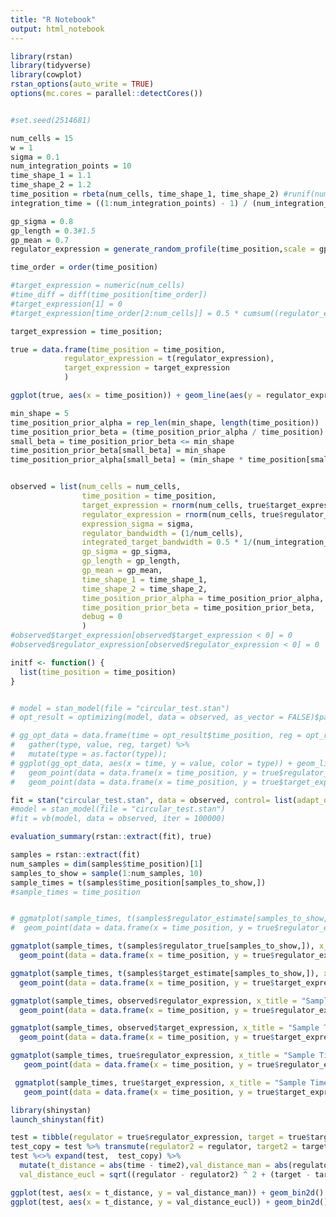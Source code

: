 ```yaml
---
title: "R Notebook"
output: html_notebook
---
```

```r
library(rstan)
library(tidyverse)
library(cowplot)
rstan_options(auto_write = TRUE)
options(mc.cores = parallel::detectCores())
```


```r
```


```r
#set.seed(2514681)

num_cells = 15
w = 1
sigma = 0.1
num_integration_points = 10
time_shape_1 = 1.1
time_shape_2 = 1.2
time_position = rbeta(num_cells, time_shape_1, time_shape_2) #runif(num_cells, 0, 1)
integration_time = ((1:num_integration_points) - 1) / (num_integration_points - 1)

gp_sigma = 0.8
gp_length = 0.3#1.5
gp_mean = 0.7
regulator_expression = generate_random_profile(time_position,scale = gp_sigma, length = gp_length, periodic = FALSE, positive_transform = FALSE)

time_order = order(time_position)

#target_expression = numeric(num_cells)
#time_diff = diff(time_position[time_order])
#target_expression[1] = 0
#target_expression[time_order[2:num_cells]] = 0.5 * cumsum((regulator_expression[time_order[1:(num_cells - 1)]] + regulator_expression[time_order[2:num_cells]]) * time_diff) 

target_expression = time_position;

true = data.frame(time_position = time_position, 
            regulator_expression = t(regulator_expression), 
            target_expression = target_expression
            )

ggplot(true, aes(x = time_position)) + geom_line(aes(y = regulator_expression)) + geom_line(aes(y=target_expression))

min_shape = 5
time_position_prior_alpha = rep_len(min_shape, length(time_position))
time_position_prior_beta = (time_position_prior_alpha / time_position) - time_position_prior_alpha
small_beta = time_position_prior_beta <= min_shape
time_position_prior_beta[small_beta] = min_shape
time_position_prior_alpha[small_beta] = (min_shape * time_position[small_beta]) / (1 - time_position[small_beta])


observed = list(num_cells = num_cells, 
                time_position = time_position, 
                target_expression = rnorm(num_cells, true$target_expression, sigma), 
                regulator_expression = rnorm(num_cells, true$regulator_expression, sigma), 
                expression_sigma = sigma,
                regulator_bandwidth = (1/num_cells),
                integrated_target_bandwidth = 0.5 * 1/(num_integration_points),
                gp_sigma = gp_sigma,
                gp_length = gp_length,
                gp_mean = gp_mean,
                time_shape_1 = time_shape_1,
                time_shape_2 = time_shape_2,
                time_position_prior_alpha = time_position_prior_alpha,
                time_position_prior_beta = time_position_prior_beta,
                debug = 0
                )
#observed$target_expression[observed$target_expression < 0] = 0
#observed$regulator_expression[observed$regulator_expression < 0] = 0

initf <- function() {
  list(time_position = time_position)
}


# model = stan_model(file = "circular_test.stan")
# opt_result = optimizing(model, data = observed, as_vector = FALSE)$par;

# gg_opt_data = data.frame(time = opt_result$time_position, reg = opt_result$regulator_true, target = opt_result$target_estimate) %>%
#   gather(type, value, reg, target) %>%
#   mutate(type = as.factor(type));
# ggplot(gg_opt_data, aes(x = time, y = value, color = type)) + geom_line() +
#   geom_point(data = data.frame(x = time_position, y = true$regulator_expression), aes(x = x, y=y), color="black") + 
#   geom_point(data = data.frame(x = time_position, y = true$target_expression), aes(x = x, y=y), color="blue")

fit = stan("circular_test.stan", data = observed, control= list(adapt_delta = 0.9))
#model = stan_model(file = "circular_test.stan")
#fit = vb(model, data = observed, iter = 100000)

evaluation_summary(rstan::extract(fit), true)

samples = rstan::extract(fit)
num_samples = dim(samples$time_position)[1]
samples_to_show = sample(1:num_samples, 10)
sample_times = t(samples$time_position[samples_to_show,])
#sample_times = time_position


# ggmatplot(sample_times, t(samples$regulator_estimate[samples_to_show,]), x_title = "Sample Time", y_title = "Regulator estimate") +
#  geom_point(data = data.frame(x = time_position, y = true$regulator_expression), aes(x = x, y=y), color="black")

ggmatplot(sample_times, t(samples$regulator_true[samples_to_show,]), x_title = "Sample Time", y_title = "Regulator GP") +
  geom_point(data = data.frame(x = time_position, y = true$regulator_expression), aes(x = x, y=y), color="black")

ggmatplot(sample_times, t(samples$target_estimate[samples_to_show,]), x_title = "Sample Time", y_title = "Target estimate") +
  geom_point(data = data.frame(x = time_position, y = true$target_expression), aes(x = x, y=y), color="black")

ggmatplot(sample_times, observed$regulator_expression, x_title = "Sample Time", y_title = "Observed Regulator") +
  geom_point(data = data.frame(x = time_position, y = true$regulator_expression), aes(x = x, y=y), color="black")

ggmatplot(sample_times, observed$target_expression, x_title = "Sample Time", y_title = "Observed Target") +
  geom_point(data = data.frame(x = time_position, y = true$target_expression), aes(x = x, y=y), color="black")

ggmatplot(sample_times, true$regulator_expression, x_title = "Sample Time", y_title = "True Regulator")  +
   geom_point(data = data.frame(x = time_position, y = true$regulator_expression), aes(x = x, y=y), color="black")

 ggmatplot(sample_times, true$target_expression, x_title = "Sample Time", y_title = "True Target") +
   geom_point(data = data.frame(x = time_position, y = true$target_expression), aes(x = x, y=y), color="black")

```

```r
library(shinystan)
launch_shinystan(fit)
```


```r
test = tibble(regulator = true$regulator_expression, target = true$target_expression, time = time_position)
test_copy = test %>% transmute(regulator2 = regulator, target2 = target, time2 = time)
test %<>% expand(test,  test_copy) %>%
  mutate(t_distance = abs(time - time2),val_distance_man = abs(regulator - regulator2)  + abs(target - target2),
  val_distance_eucl = sqrt((regulator - regulator2) ^ 2 + (target - target2) ^ 2)) 

ggplot(test, aes(x = t_distance, y = val_distance_man)) + geom_bin2d()
ggplot(test, aes(x = t_distance, y = val_distance_eucl)) + geom_bin2d()


```

